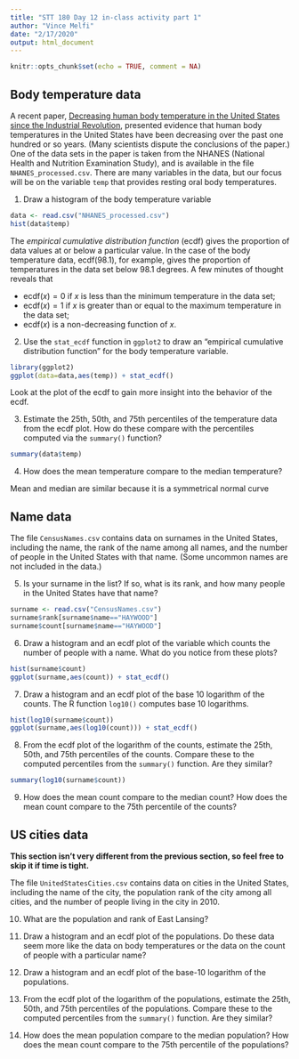 ---
title: "STT 180 Day 12 in-class activity part 1"
author: "Vince Melfi"
date: "2/17/2020"
output: html_document
---

```{r setup, include=FALSE}
knitr::opts_chunk$set(echo = TRUE, comment = NA)
```

## Body temperature data

A recent paper, [Decreasing human body temperature in the United States since the Industrial Revolution](https://elifesciences.org/articles/49555), presented evidence that human body temperatures in the United States have been decreasing over the past one hundred or so years. (Many scientists dispute the conclusions of the paper.) One of the data sets in the paper is taken from the NHANES (National Health and Nutrition Examination Study), and is available in the file `NHANES_processed.csv`. There are many variables in the data, but our focus will be on the variable `temp` that provides resting oral body temperatures.

(@) Draw a histogram of the body temperature variable

```{r}
data <- read.csv("NHANES_processed.csv")
hist(data$temp)
```


The *empirical cumulative distribution function* (ecdf) gives the proportion of data values at or below a particular value. In the case of the body temperature data, $\text{ecdf}(98.1)$, for example, gives the proportion of temperatures in the data set below $98.1$ degrees. A few minutes of thought reveals that 

+ $\text{ecdf}(x) = 0$ if $x$ is less than the minimum temperature in the data set;
+ $\text{ecdf}(x) = 1$ if $x$ is greater than or equal to the maximum temperature in the data set;
+ $\text{ecdf}(x)$ is a non-decreasing function of $x$.

(@) Use the `stat_ecdf` function in `ggplot2` to draw an "empirical cumulative distribution function" for the body temperature variable.

```{r}
library(ggplot2)
ggplot(data=data,aes(temp)) + stat_ecdf()
```


Look at the plot of the ecdf to gain more insight into the behavior of the ecdf.

(@) Estimate the 25th, 50th, and 75th percentiles of the temperature data from the ecdf plot. How do these compare with the percentiles computed via the `summary()` function?


```{r}
summary(data$temp)
```



(@) How does the mean temperature compare to the median temperature?

Mean and median are similar because it is a symmetrical normal curve


## Name data

The file `CensusNames.csv` contains data on surnames in the United States, including the name, the rank of the name among all names, and the number of people in the United States with that name. (Some uncommon names are not included in the data.)

(@) Is your surname in the list? If so, what is its rank, and how many people in the United States have that name?

```{r}
surname <- read.csv("CensusNames.csv")
surname$rank[surname$name=="HAYWOOD"]
surname$count[surname$name=="HAYWOOD"]
```


(@) Draw a histogram and an ecdf plot of the variable which counts the number of people with a name. What do you notice from these plots?

```{r}
hist(surname$count)
ggplot(surname,aes(count)) + stat_ecdf()
```


(@) Draw a histogram and an ecdf plot of the base 10 logarithm of the counts. The R function `log10()` computes base 10 logarithms.
```{r}
hist(log10(surname$count))
ggplot(surname,aes(log10(count))) + stat_ecdf()
```


(@) From the ecdf plot of the logarithm of the counts, estimate the 25th, 50th, and 75th percentiles of the counts. Compare these to the computed percentiles from the `summary()` function. Are they similar?

```{r}
summary(log10(surname$count))
```


(@) How does the mean count compare to the median count? How does the mean count compare to the 75th percentile of the counts?




## US cities data

**This section isn't very different from the previous section, so feel free to skip it if time is tight.**

The file `UnitedStatesCities.csv` contains data on cities in the United States, including the name of the city, the population rank of the city among all cities, and the number of people living in the city in 2010. 

(@) What are the population and rank of East Lansing?

(@) Draw a histogram and an ecdf plot of the populations. Do these data seem more like the data on body temperatures or the data on the count of people with a particular name?

(@) Draw a histogram and an ecdf plot of the base-10 logarithm of the populations.

(@) From the ecdf plot of the logarithm of the populations, estimate the 25th, 50th, and 75th percentiles of the populations. Compare these to the computed percentiles from the `summary()` function. Are they similar?

(@) How does the mean population compare to the median population? How does the mean count compare to the 75th percentile of the populations?

